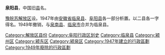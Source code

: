 '''泉阳县'''，中国旧[[县|县]]名。

[[豫皖苏解放区|豫皖苏解放区]]设。1947年由[[安徽省_(中華民國)|安徽省]][[临泉县|临泉县]]、[[阜阳县|阜阳县]]各一部分析置。以二县各一字得名。1949年撤销，与[[泉南县|泉南县]]、[[临泉市|临泉市]]合并为临泉县。

{{中华人民共和国安徽省已撤消的县级行政区}}
{{中华民国大陆时期行政区划小作品}}
[[Category:解放区县份|Category:解放区县份]]
[[Category:阜阳行政区划史|Category:阜阳行政区划史]]
[[Category:临泉县|Category:临泉县]]
[[Category:颍州区|Category:颍州区]]
[[Category:颍东区|Category:颍东区]]
[[Category:颍泉区|Category:颍泉区]]
[[Category:1947年建立的行政區劃|Category:1947年建立的行政區劃]]
[[Category:1949年廢除的行政區劃|Category:1949年廢除的行政區劃]]
